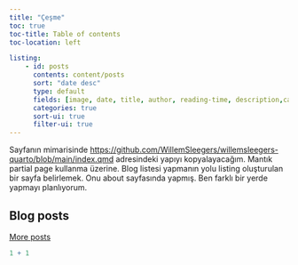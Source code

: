 ```yaml
---
title: "Çeşme"
toc: true
toc-title: Table of contents
toc-location: left

listing:
    - id: posts
      contents: content/posts
      sort: "date desc"
      type: default
      fields: [image, date, title, author, reading-time, description,categories]
      categories: true
      sort-ui: true
      filter-ui: true
---
```


Sayfanın mimarisinde <https://github.com/WillemSleegers/willemsleegers-quarto/blob/main/index.qmd> adresindeki yapıyı kopyalayacağım. Mantık partial page kullanma üzerine. Blog listesi yapmanın yolu listing oluşturulan bir sayfa belirlemek. Onu about sayfasında yapmış. Ben farklı bir yerde yapmayı planlıyorum. 

## Blog posts

::: {#posts}
:::

[More posts](content/blog.qmd "See more blog posts")



```r
1 + 1
```
